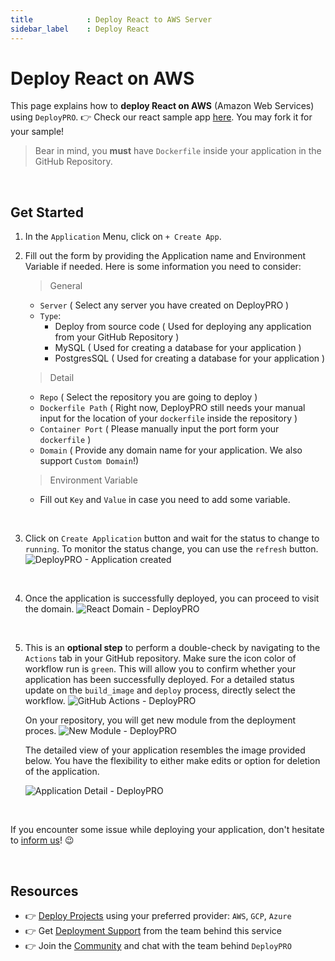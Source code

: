 ```yaml
---
title            : Deploy React to AWS Server
sidebar_label    : Deploy React
---
```


# Deploy React on AWS 

This page explains how to **deploy React on AWS** (Amazon Web Services) using `DeployPRO`. 👉 Check our react sample app [here](https://github.com/app-generator/deploypro-react). You may fork it for your sample!

> Bear in mind, you **must** have `Dockerfile` inside your application in the GitHub Repository.

<br />

## Get Started

1. In the `Application` Menu, click on `+ Create App`.
2. Fill out the form by providing the Application name and Environment Variable if needed. Here is some information you need to consider:

    > General

    - `Server` ( Select any server you have created on DeployPRO )
    - `Type`:
        - Deploy from source code ( Used for deploying any application from your GitHub Repository )
        - MySQL ( Used for creating a database for your application )
        - PostgresSQL ( Used for creating a database for your application )

    > Detail

    - `Repo` ( Select the repository you are going to deploy )
    - `Dockerfile Path` ( Right now, DeployPRO still needs your manual input for the location of your `dockerfile` inside the repository )
    - `Container Port` ( Please manually input the port form your `dockerfile` )
    - `Domain` ( Provide any domain name for your application. We also support `Custom Domain`!)

    > Environment Variable

    - Fill out `Key` and `Value` in case you need to add some variable.

<br />

3. Click on `Create Application` button and wait for the status to change to `running`. To monitor the status change, you can use the `refresh` button.
![DeployPRO - Application created](https://github.com/app-generator/deploypro-docs/assets/46531367/6dab439f-ff99-4ec5-8697-39eeb87a8f57)
<br />

4. Once the application is successfully deployed, you can proceed to visit the domain.
![React Domain - DeployPRO](https://github.com/app-generator/deploypro-docs/assets/46531367/7141d006-093d-478c-a7b4-2c788b425704)
<br />

5. This is an **optional step** to perform a double-check by navigating to the `Actions` tab in your GitHub repository. Make sure the icon color of workflow run is `green`. This will allow you to confirm whether your application has been successfully deployed. For a detailed status update on the `build_image` and `deploy` process, directly select the workflow.
    ![GitHub Actions - DeployPRO](https://github.com/app-generator/deploypro-docs/assets/46531367/f2beb697-e643-4ff9-8eaf-3494d2f5be7b)
    <br />

    On your repository, you will get new module from the deployment proces.
    ![New Module - DeployPRO](https://github.com/app-generator/deploypro-docs/assets/46531367/30df6e00-ed93-4ea2-b725-6b8fc3b010a1)
    <br />

    The detailed view of your application resembles the image provided below. You have the flexibility to either make edits or option for deletion of the application.

    ![Application Detail - DeployPRO](https://github.com/app-generator/deploypro-docs/assets/46531367/8c595aaf-4720-4c35-a9a9-67c9a135e30f)

    <br />

If you encounter some issue while deploying your application, don't hesitate to [inform us](https://discord.gg/qQhjQZhnur)! 😉

<br /> 

## Resources

- 👉 [Deploy Projects](https://deploypro.dev/) using your preferred provider: `AWS`, `GCP`, `Azure`
- 👉 Get [Deployment Support](https://deploypro.dev/support/) from the team behind this service
- 👉 Join the [Community](https://discord.gg/qQhjQZhnur) and chat with the team behind `DeployPRO`
